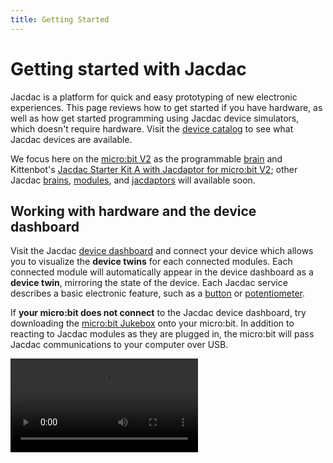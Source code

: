 ```yaml
---
title: Getting Started
---
```


# Getting started with Jacdac

Jacdac is a platform for quick and easy prototyping of new
electronic experiences. This page reviews how to get started if you 
have hardware, as well as how get started programming using Jacdac device simulators, which doesn't require hardware. 
Visit the [device catalog](/devices) to see what Jacdac devices are available.

We focus here on the [micro:bit V2](/devices/microbit-educational-foundation/microbitv2/) as the programmable [brain](/start/brains) and Kittenbot's [Jacdac Starter Kit A with Jacdaptor for micro:bit V2](/devices/kittenbot/jacdacstarterkitawithjacdaptorformicrobitv2v10/); other Jacdac [brains](/start/brains), [modules](/start/modules), and [jacdaptors](/start/jacdaptors) will available soon. 

## Working with hardware and the device dashboard

Visit the Jacdac [device dashboard](/dashboard) and connect your device
which allows you to visualize the **device twins** for each connected modules.
Each connected module will automatically appear in the device dashboard as a **device twin**,
mirroring the state of the device. Each Jacdac service describes a basic electronic feature, such as a
[button](/services/button) or [potentiometer](/services/potentiometer).

If **your micro:bit does not connect** to the Jacdac device dashboard, 
try downloading the [micro:bit Jukebox](/clients/makecode/microbit-jukebox/) onto your micro:bit. 
In addition to reacting to Jacdac modules as they are plugged in, the micro:bit will pass Jacdac 
communications to your computer over USB.

<Video label="Connecting to the device dashboard" src="dashboard-connect" />

## Simulators

Start a button simulator and slider simulator, by clicking on the button icon and then searching for the slider simulator
as shown below:

<Video
    label="Starting simulators in the device dashboard"
    src="dashboard-simulators"
/>

## Programming with simulators

Once you are familiar with Jacdac simulators you can dive into programming
using a variety of [client programming languages](/clients)
supported by Jacdac. Programs developed using simulated devices **will also work with real Jacdac devices**,
no software changes required! Just connect some or all of the devices used by your code to your computer and re-run
your client code. You can also program a Jacdac 'brain' to run your client code, so that your project works even
when the Jacdac devices are not connected to a computer.

The Jacdac APIs are available in [JavaScript/TypeScript](/clients/javascript),
[.NET](/clients/dotnet), and [Python](/clients/python), as well as [MakeCode](/clients/makecode). **The easiest way to get started with Jacdac right now is with MakeCode.** 
Jacdac support for .NET and Python is still in beta. JavaScript/TypeScript
provides a very complete but more complex set of APIs.

### MakeCode

To get started programming with MakeCode, browse the [MakeCode Jacdac projects](/clients/makecode/projects).
From here, you can open MakeCode directly with the push of a button,
automatically loading all the relevant Jacdac libraries. MakeCode has in-browser programming and
integrates the Jacdac simulators into its in-browser debugging experience.

### .NET

[Get started with .NET](/clients/dotnet/getting-started/)
to program with Jacdac (no hardware required) in [C#](https://dotnet.microsoft.com/en-us/languages/csharp). 
After this, you can try out some of the [.NET Jacdac Projects](/clients/dotnet/projects/).

### Python

[Get started with Python](/clients/python/), which also supports connecting to the web-hosted device dashboard.
More projects coming soon.

### JavaScript and TypeScript

If you program in JavaScript/TypeScript, you can use create a web page or a Node.JS script to execute Jacdac applications. 
Read more about [getting started with JavaScript/TypeScript](/clients/javascript).
